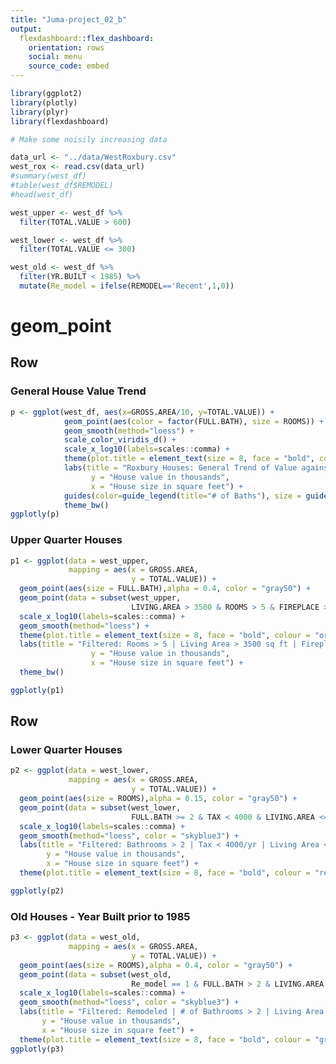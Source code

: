 ```yaml
---
title: "Juma-project_02_b"
output: 
  flexdashboard::flex_dashboard:
    orientation: rows
    social: menu
    source_code: embed
---
```



```r
library(ggplot2)
library(plotly)
library(plyr)
library(flexdashboard)

# Make some noisily increasing data

data_url <- "../data/WestRoxbury.csv"
west_rox <- read.csv(data_url)
#summary(west_df)
#table(west_df$REMODEL)
#head(west_df)

west_upper <- west_df %>%
  filter(TOTAL.VALUE > 600)

west_lower <- west_df %>%
  filter(TOTAL.VALUE <= 300)

west_old <- west_df %>%
  filter(YR.BUILT < 1985) %>%
  mutate(Re_model = ifelse(REMODEL=='Recent',1,0))

```

geom_point
=======================================================================

Row
-----------------------------------------------------------------------

### General House Value Trend

```r
p <- ggplot(west_df, aes(x=GROSS.AREA/10, y=TOTAL.VALUE)) +
            geom_point(aes(color = factor(FULL.BATH), size = ROOMS)) +
            geom_smooth(method="loess") +
            scale_color_viridis_d() +
            scale_x_log10(labels=scales::comma) +
            theme(plot.title = element_text(size = 8, face = "bold", colour = "dodgerblue4")) +
            labs(title = "Roxbury Houses: General Trend of Value against Total Area",
                  y = "House value in thousands",
                  x = "House size in square feet") +
            guides(color=guide_legend(title="# of Baths"), size = guide_legend(title=NULL))
            theme_bw()
ggplotly(p)
```



### Upper Quarter Houses

```r
p1 <- ggplot(data = west_upper,
             mapping = aes(x = GROSS.AREA,
                           y = TOTAL.VALUE)) + 
  geom_point(aes(size = FULL.BATH),alpha = 0.4, color = "gray50") +
  geom_point(data = subset(west_upper,
                           LIVING.AREA > 3500 & ROOMS > 5 & FIREPLACE > 0), color = "orange3") +
  scale_x_log10(labels=scales::comma) +
  geom_smooth(method="loess") + 
  theme(plot.title = element_text(size = 8, face = "bold", colour = "orange3")) +
  labs(title = "Filtered: Rooms > 5 | Living Area > 3500 sq ft | Fireplace = Yes",
                  y = "House value in thousands",
                  x = "House size in square feet") +
  theme_bw()

ggplotly(p1)
```

Row
-----------------------------------------------------------------------

### Lower Quarter Houses

```r
p2 <- ggplot(data = west_lower,
             mapping = aes(x = GROSS.AREA,
                           y = TOTAL.VALUE)) + 
  geom_point(aes(size = ROOMS),alpha = 0.15, color = "gray50") +
  geom_point(data = subset(west_lower,
                           FULL.BATH >= 2 & TAX < 4000 & LIVING.AREA <= 2000), color = "red4") +
  scale_x_log10(labels=scales::comma) +
  geom_smooth(method="loess", color = "skyblue3") +
  labs(title = "Filtered: Bathrooms > 2 | Tax < 4000/yr | Living Area <= 2000 sq ft",
        y = "House value in thousands",
        x = "House size in square feet") +
  theme(plot.title = element_text(size = 8, face = "bold", colour = "red4"))

ggplotly(p2)
```

### Old Houses - Year Built prior to 1985

```r

p3 <- ggplot(data = west_old,
             mapping = aes(x = GROSS.AREA,
                           y = TOTAL.VALUE)) + 
  geom_point(aes(size = ROOMS),alpha = 0.4, color = "gray50") +
  geom_point(data = subset(west_old,
                           Re_model == 1 & FULL.BATH > 2 & LIVING.AREA > 2000), color = "green3") +
  scale_x_log10(labels=scales::comma) +
  geom_smooth(method="loess", color = "skyblue3") + 
  labs(title = "Filtered: Remodeled | # of Bathrooms > 2 | Living Area > 2000 sqft",
       y = "House value in thousands",
       x = "House size in square feet") +
  theme(plot.title = element_text(size = 8, face = "bold", colour = "green3"))
ggplotly(p3)





```
